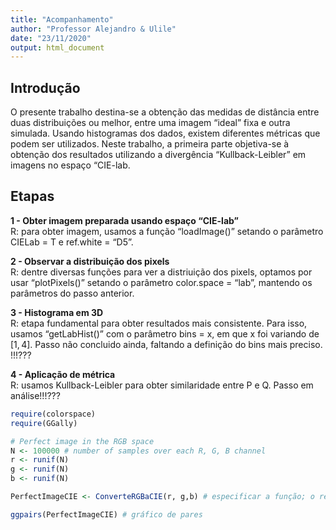 ```yaml
---
title: "Acompanhamento"
author: "Professor Alejandro & Ulile"
date: "23/11/2020"
output: html_document
---
```


## Introdução

O presente trabalho destina-se a obtenção das medidas de distância entre duas distribuições ou melhor, entre uma imagem "ideal" fixa e outra simulada. Usando histogramas dos dados, existem diferentes métricas que podem ser utilizados. Neste trabalho, a primeira parte objetiva-se à obtenção dos resultados utilizando a divergência "Kullback-Leibler" em imagens no espaço "CIE-lab.

## Etapas 
 
**1 - Obter imagem preparada usando espaço "CIE-lab"**  
    R: para obter imagem, usamos a função "loadImage()" setando o parâmetro CIELab = T e ref.white = "D5".  
    
**2 - Observar a distribuição dos pixels**  
    R: dentre diversas funções para ver a distriuição dos pixels, optamos por usar "plotPixels()" setando o     parâmetro color.space = "lab", mantendo os parâmetros do passo anterior. 
    
**3 - Histograma em 3D**  
    R: etapa fundamental para obter resultados mais consistente. Para isso, usamos "getLabHist()" com o         parâmetro bins = x, em que x foi variando de $[1, 4]$. Passo não concluido ainda, faltando a definição do bins mais preciso. !!!??? 
    
**4 - Aplicação de métrica**  
    R: usamos Kullback-Leibler para obter similaridade entre P e Q. Passo em análise!!!??? 
    
```r
require(colorspace)
require(GGally)

# Perfect image in the RGB space
N <- 100000 # number of samples over each R, G, B channel
r <- runif(N)
g <- runif(N)
b <- runif(N)

PerfectImageCIE <- ConverteRGBaCIE(r, g,b) # especificar a função; o resultado tem três canais

ggpairs(PerfectImageCIE) # gráfico de pares

```
    
    